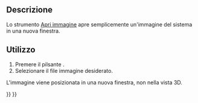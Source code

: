 <languages/>

{{Docnav/it
|
|[[Image_CreateImagePlane/it|Piano immagine]]
|[[Image_Workbench/it|Image]]
|IconL=
|IconR=Image_CreateImagePlane.svg
|IconC=Workbench_Image.svg
}}

{{GuiCommand/it
|Name=Image Open
|Name/it=Apri immagine
|MenuLocation=
|Workbenches=[[Image_Workbench/it|Image]]
|SeeAlso=[[Image_CreateImagePlane/it|Piano immagine]], [[Image_Scaling/it|Scala immagine]]
}}

<span id="Description"></span>
==Descrizione==

Lo strumento [[Image_Open/it|Apri immagine]] apre semplicemente un'immagine del sistema in una nuova finestra.

<span id="Usage"></span>
== Utilizzo ==

# Premere il pilsante {{Button|[[Image:Image_Open.svg|16px]] [[Image_Open/it|Apri immagine]]}}.
# Selezionare il file immagine desiderato.

L'immagine viene posizionata in una nuova finestra, non nella vista 3D.


{{Docnav/it
|
|[[Image_CreateImagePlane/it|Piano immagine]]
|[[Image_Workbench/it|Image]]
|IconL=
|IconR=Image_CreateImagePlane.svg
|IconC=Workbench_Image.svg
}}

{{Image Tools navi{{#translation:}}}}
{{Userdocnavi{{#translation:}}}}